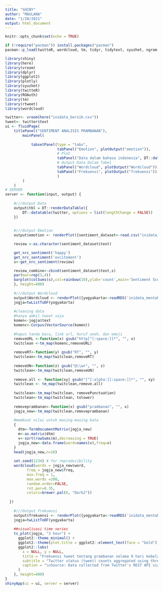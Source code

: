---
title: "SHINY"
author: "MAULANA"
date: "1/20/2021"
output: html_document
---

```{r setup, include=FALSE}
knitr::opts_chunk$set(echo = TRUE)
```

```{r required}
if (!require("pacman")) install.packages("pacman")
pacman::p_load(twitteR, wordcloud, tm, tidyr, tidytext, syuzhet, ngram, NLP, RColorBrewer, RTextTools, e1071, caret, knitr)
```

```{r global}
library(shiny)
library(here)
library(vroom)
library(dplyr)
library(ggplot2)
library(plotly)
library(syuzhet)
library(twitteR)
library(ROAuth)
library(tm)
library(rtweet)
library(wordcloud)

twitter<- vroom(here("inidata_bersih.csv"))
tweet<- twitter$text
ui <- fluidPage(
    titlePanel("SENTIMENT ANALISIS PRAMBANAN"),
        mainPanel(
            
            tabsetPanel(type = "tabs",
                        tabPanel("Emotion", plotOutput("emotion")), 
                        # Plot
                        tabPanel("Data dalam bahasa indonesia", DT::dataTableOutput('tbl')), 
                        # Output Data Dalam Tabel
                        tabPanel("Wordcloud", plotOutput("Wordcloud")),
                        tabPanel("Frekuensi", plotOutput("frekuensi")) 
                        )
        )
    )
# SERVER
server <- function(input, output) {
    
    #///Output Data
    output$tbl = DT::renderDataTable({
        DT::datatable(twitter, options = list(lengthChange = FALSE))
    })
    
    
    #///Output Emotion
    output$emotion <- renderPlot({sentiment_dataset<-read.csv("inidata_bersih.csv",stringsAsFactors = FALSE)

    review <-as.character(sentiment_dataset$text)

    get_nrc_sentiment('happy')
    get_nrc_sentiment('excitement')
    s<-get_nrc_sentiment(review)

    review_combine<-cbind(sentiment_dataset$text,s)
    par(mar=rep(3,4))
    barplot(colSums(s),col=rainbow(10),ylab='count',main='Sentiment Score For prambanan')
    }, height=400)
    
    #///Output Wordcloud
    output$Wordcloud <- renderPlot({yogyakarta<-readRDS('inidata_mentah.rds')
    jogja=twListToDF(yogyakarta)
    
    #cleaning data
    #hanya ambil tweet saja
    komen<-jogja$text
    komenc<-Corpus(VectorSource(komen))
    
    #hapus tanda baca, link url, huruf aneh, dan emoji
    removeURL <-function(x) gsub("http[^[:space:]]*", "", x)
    twitclean <-tm_map(komenc,removeURL)
    
    removeRT<-function(y) gsub("RT", "", y)
    twitclean<-tm_map(twitclean,removeRT)
    
    removeUN<-function(z) gsub("@\\w+", "", z)
    twitclean<-tm_map(twitclean,removeUN)
    
    remove.all <- function(xy) gsub("[^[:alpha:][:space:]]*", "", xy)
    twitclean <- tm_map(twitclean,remove.all)
    
    twitclean<-tm_map(twitclean, removePunctuation)
    twitclean<-tm_map(twitclean, tolower)
    
    removeprambanan<-function(x) gsub("prambanan", "", x)
    jogja_new<-tm_map(twitclean,removeprambanan)
    
    #membuat nilai untuk masing-masing kata
    {
      dtm<-TermDocumentMatrix(jogja_new)
      m<-as.matrix(dtm)
      v<-sort(rowSums(m),decreasing = TRUE)
      jogja_new<-data.frame(word=names(v),freq=v)
    }
    head(jogja_new,n=10)
    
    set.seed(1234) # for reproducibility 
    wordcloud(words = jogja_new$word, 
          freq = jogja_new$freq, 
          min.freq = 1,           
          max.words =200, 
          random.order=FALSE, 
          rot.per=0.35,            
          colors=brewer.pal(8, "Dark2"))
    
  })
    
    #///Output frekuensi
    output$frekuensi <- renderPlot({yogyakarta<-readRDS('inidata_mentah.rds')
    jogja=twListToDF(yogyakarta)
    
    ##visualisasi time series 
    ts_plot(jogja, "3 hour") +
      ggplot2::theme_minimal() +
      ggplot2::theme(plot.title = ggplot2::element_text(face = "bold")) +
      ggplot2::labs(
        x = NULL, y = NULL,
        title = "Frekuensi tweet tentang prambanan selama 9 hari kebelakang",
        subtitle = "Twitter status (tweet) counts aggregated using three-hour intervals",
        caption = "\nSource: Data collected from Twitter's REST API via rtweet"
      )
    }, height=400)
}
shinyApp(ui = ui, server = server)
```

